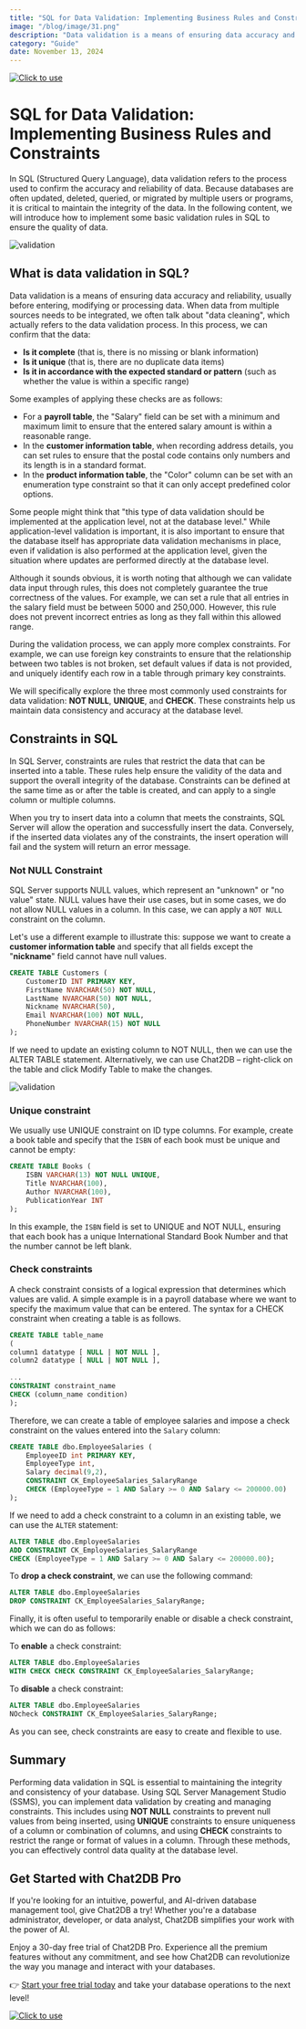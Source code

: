 ```yaml
---
title: "SQL for Data Validation: Implementing Business Rules and Constraints"
image: "/blog/image/31.png"
description: "Data validation is a means of ensuring data accuracy and reliability, usually before entering, modifying or processing data."
category: "Guide"
date: November 13, 2024
---
```

[![Click to use](/image/blog/bg/chat2db1.png)](https://app.chat2db.ai/)
# SQL for Data Validation: Implementing Business Rules and Constraints


<Authors date="November 13, 2024">
  <Author name="Jing" link="https://chat2db.ai" />
</Authors>

In SQL (Structured Query Language), data validation refers to the process used to confirm the accuracy and reliability of data. Because databases are often updated, deleted, queried, or migrated by multiple users or programs, it is critical to maintain the integrity of the data. In the following content, we will introduce how to implement some basic validation rules in SQL to ensure the quality of data.

![validation](/image/blog/validation/1.png)

## What is data validation in SQL?

Data validation is a means of ensuring data accuracy and reliability, usually before entering, modifying or processing data. When data from multiple sources needs to be integrated, we often talk about "data cleaning", which actually refers to the data validation process. In this process, we can confirm that the data:

- **Is it complete** (that is, there is no missing or blank information)
- **Is it unique** (that is, there are no duplicate data items)
- **Is it in accordance with the expected standard or pattern** (such as whether the value is within a specific range)

Some examples of applying these checks are as follows:

- For a **payroll table**, the "Salary" field can be set with a minimum and maximum limit to ensure that the entered salary amount is within a reasonable range.
- In the **customer information table**, when recording address details, you can set rules to ensure that the postal code contains only numbers and its length is in a standard format.
- In the **product information table**, the "Color" column can be set with an enumeration type constraint so that it can only accept predefined color options.

Some people might think that "this type of data validation should be implemented at the application level, not at the database level." While application-level validation is important, it is also important to ensure that the database itself has appropriate data validation mechanisms in place, even if validation is also performed at the application level, given the situation where updates are performed directly at the database level.

Although it sounds obvious, it is worth noting that although we can validate data input through rules, this does not completely guarantee the true correctness of the values. For example, we can set a rule that all entries in the salary field must be between 5000 and 250,000. However, this rule does not prevent incorrect entries as long as they fall within this allowed range.

During the validation process, we can apply more complex constraints. For example, we can use foreign key constraints to ensure that the relationship between two tables is not broken, set default values if data is not provided, and uniquely identify each row in a table through primary key constraints.

We will specifically explore the three most commonly used constraints for data validation: **NOT NULL**, **UNIQUE**, and **CHECK**. These constraints help us maintain data consistency and accuracy at the database level.

## Constraints in SQL

In SQL Server, constraints are rules that restrict the data that can be inserted into a table. These rules help ensure the validity of the data and support the overall integrity of the database. Constraints can be defined at the same time as or after the table is created, and can apply to a single column or multiple columns.

When you try to insert data into a column that meets the constraints, SQL Server will allow the operation and successfully insert the data. Conversely, if the inserted data violates any of the constraints, the insert operation will fail and the system will return an error message.

### Not NULL Constraint

SQL Server supports NULL values, which represent an "unknown" or "no value" state. NULL values have their use cases, but in some cases, we do not allow NULL values in a column. In this case, we can apply a `NOT NULL` constraint on the column.

Let's use a different example to illustrate this: suppose we want to create a **customer information table** and specify that all fields except the "**nickname**" field cannot have null values.

```SQL
CREATE TABLE Customers (
    CustomerID INT PRIMARY KEY,
    FirstName NVARCHAR(50) NOT NULL,
    LastName NVARCHAR(50) NOT NULL,
    Nickname NVARCHAR(50),
    Email NVARCHAR(100) NOT NULL,
    PhoneNumber NVARCHAR(15) NOT NULL
);
```

If we need to update an existing column to NOT NULL, then we can use the ALTER TABLE statement. Alternatively, we can use Chat2DB – right-click on the table and click Modify Table to make the changes.

![validation](/image/blog/validation/2.png)

### Unique constraint

We usually use UNIQUE constraint on ID type columns. For example, create a book table and specify that the `ISBN` of each book must be unique and cannot be empty:

```SQL
CREATE TABLE Books (
    ISBN VARCHAR(13) NOT NULL UNIQUE,
    Title NVARCHAR(100),
    Author NVARCHAR(100),
    PublicationYear INT
);
```

In this example, the `ISBN` field is set to UNIQUE and NOT NULL, ensuring that each book has a unique International Standard Book Number and that the number cannot be left blank.

### Check constraints

A check constraint consists of a logical expression that determines which values are valid. A simple example is in a payroll database where we want to specify the maximum value that can be entered. The syntax for a CHECK constraint when creating a table is as follows.

```SQL
CREATE TABLE table_name
(
column1 datatype [ NULL | NOT NULL ],
column2 datatype [ NULL | NOT NULL ],
 
...
CONSTRAINT constraint_name
CHECK (column_name condition)
);
```

Therefore, we can create a table of employee salaries and impose a check constraint on the values entered into the `Salary` column:

```SQL
CREATE TABLE dbo.EmployeeSalaries (
    EmployeeID int PRIMARY KEY,
    EmployeeType int,
    Salary decimal(9,2),
    CONSTRAINT CK_EmployeeSalaries_SalaryRange 
    CHECK (EmployeeType = 1 AND Salary >= 0 AND Salary <= 200000.00)
);
```

If we need to add a check constraint to a column in an existing table, we can use the `ALTER` statement:

```SQL
ALTER TABLE dbo.EmployeeSalaries
ADD CONSTRAINT CK_EmployeeSalaries_SalaryRange
CHECK (EmployeeType = 1 AND Salary >= 0 AND Salary <= 200000.00);
```

To **drop a check constraint**, we can use the following command:

```SQL
ALTER TABLE dbo.EmployeeSalaries
DROP CONSTRAINT CK_EmployeeSalaries_SalaryRange;
```

Finally, it is often useful to temporarily enable or disable a check constraint, which we can do as follows:

To **enable** a check constraint:

```SQL
ALTER TABLE dbo.EmployeeSalaries
WITH CHECK CHECK CONSTRAINT CK_EmployeeSalaries_SalaryRange;
```

To **disable** a check constraint:

```SQL
ALTER TABLE dbo.EmployeeSalaries
NOcheck CONSTRAINT CK_EmployeeSalaries_SalaryRange;
```

As you can see, check constraints are easy to create and flexible to use.

## Summary

Performing data validation in SQL is essential to maintaining the integrity and consistency of your database. Using SQL Server Management Studio (SSMS), you can implement data validation by creating and managing constraints. This includes using **NOT NULL** constraints to prevent null values from being inserted, using **UNIQUE** constraints to ensure uniqueness of a column or combination of columns, and using **CHECK** constraints to restrict the range or format of values in a column. Through these methods, you can effectively control data quality at the database level.

## Get Started with Chat2DB Pro

If you're looking for an intuitive, powerful, and AI-driven database management tool, give Chat2DB a try! Whether you're a database administrator, developer, or data analyst, Chat2DB simplifies your work with the power of AI.

Enjoy a 30-day free trial of Chat2DB Pro. Experience all the premium features without any commitment, and see how Chat2DB can revolutionize the way you manage and interact with your databases.

👉 [Start your free trial today](https://app.chat2db.ai/) and take your database operations to the next level!

[![Click to use](/image/blog/bg/chat2db.jpg)](https://app.chat2db.ai/)